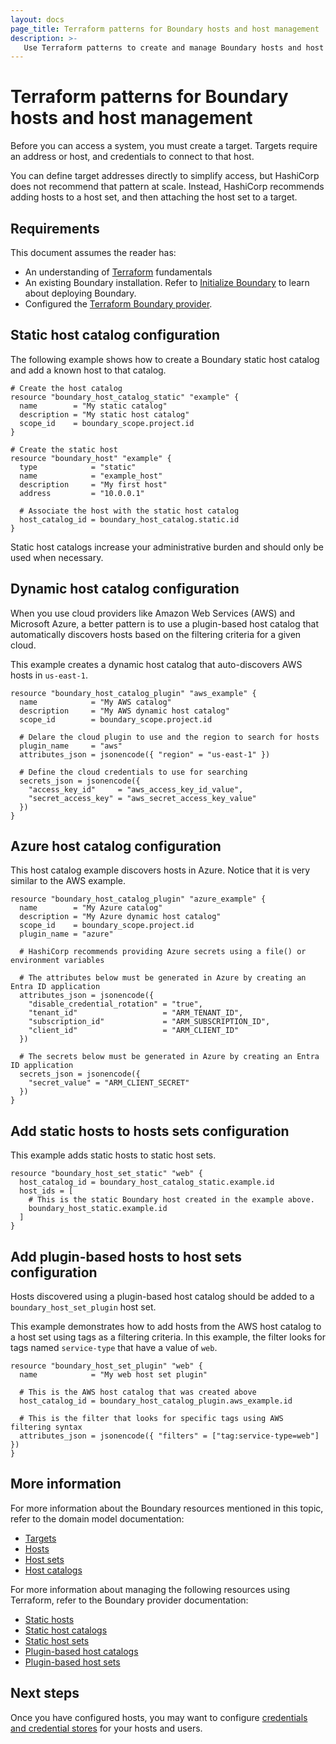 ```yaml
---
layout: docs
page_title: Terraform patterns for Boundary hosts and host management
description: >-
   Use Terraform patterns to create and manage Boundary hosts and host catalogs. Learn how to add static or plugin-based hosts to static or dynamic host catalogs.
---
```


# Terraform patterns for Boundary hosts and host management

Before you can access a system, you must create a target. Targets require an address or host, and credentials to connect to that host.

You can define target addresses directly to simplify access, but HashiCorp does not recommend that pattern at scale.
Instead, HashiCorp recommends adding hosts to a host set, and then attaching the host set to a target.

## Requirements

This document assumes the reader has:

- An understanding of [Terraform](/terraform/docs) fundamentals
- An existing Boundary installation. Refer to [Initialize Boundary](/boundary/docs/install-boundary/initialize) to learn about deploying Boundary.
- Configured the [Terraform Boundary provider](/boundary/docs/install-boundary/terraform-patterns/#terraform-provider-configuration).

## Static host catalog configuration

The following example shows how to create a Boundary static host catalog and add a known host to that catalog.

```hcl
# Create the host catalog
resource "boundary_host_catalog_static" "example" {
  name        = "My static catalog"
  description = "My static host catalog"
  scope_id    = boundary_scope.project.id
}

# Create the static host
resource "boundary_host" "example" {
  type            = "static"
  name            = "example_host"
  description     = "My first host"
  address         = "10.0.0.1"

  # Associate the host with the static host catalog
  host_catalog_id = boundary_host_catalog.static.id
}
```

Static host catalogs increase your administrative burden and should only be used when necessary.

## Dynamic host catalog configuration

When you use cloud providers like Amazon Web Services (AWS) and Microsoft Azure, a better pattern is to use a plugin-based host catalog that automatically discovers hosts based on the filtering criteria for a given cloud.

This example creates a dynamic host catalog that auto-discovers AWS hosts in `us-east-1`.

```hcl
resource "boundary_host_catalog_plugin" "aws_example" {
  name            = "My AWS catalog"
  description     = "My AWS dynamic host catalog"
  scope_id        = boundary_scope.project.id

  # Delare the cloud plugin to use and the region to search for hosts
  plugin_name     = "aws"
  attributes_json = jsonencode({ "region" = "us-east-1" })

  # Define the cloud credentials to use for searching
  secrets_json = jsonencode({
    "access_key_id"     = "aws_access_key_id_value",
    "secret_access_key" = "aws_secret_access_key_value"
  })
}
```

## Azure host catalog configuration

This host catalog example discovers hosts in Azure. Notice that it is very similar to the AWS example.

```hcl
resource "boundary_host_catalog_plugin" "azure_example" {
  name        = "My Azure catalog"
  description = "My Azure dynamic host catalog"
  scope_id    = boundary_scope.project.id
  plugin_name = "azure"

  # HashiCorp recommends providing Azure secrets using a file() or environment variables

  # The attributes below must be generated in Azure by creating an Entra ID application
  attributes_json = jsonencode({
    "disable_credential_rotation" = "true",
    "tenant_id"                   = "ARM_TENANT_ID",
    "subscription_id"             = "ARM_SUBSCRIPTION_ID",
    "client_id"                   = "ARM_CLIENT_ID"
  })

  # The secrets below must be generated in Azure by creating an Entra ID application
  secrets_json = jsonencode({
    "secret_value" = "ARM_CLIENT_SECRET"
  })
}
```

## Add static hosts to hosts sets configuration

This example adds static hosts to static host sets.

```hcl
resource "boundary_host_set_static" "web" {
  host_catalog_id = boundary_host_catalog_static.example.id
  host_ids = [
    # This is the static Boundary host created in the example above.
    boundary_host_static.example.id
  ]
}
```

## Add plugin-based hosts to host sets configuration

Hosts discovered using a plugin-based host catalog should be added to a `boundary_host_set_plugin` host set.

This example demonstrates how to add hosts from the AWS host catalog to a host set using tags as a filtering criteria. In this example, the filter looks for tags named `service-type` that have a value of `web`.

```hcl
resource "boundary_host_set_plugin" "web" {
  name            = "My web host set plugin"

  # This is the AWS host catalog that was created above
  host_catalog_id = boundary_host_catalog_plugin.aws_example.id

  # This is the filter that looks for specific tags using AWS filtering syntax
  attributes_json = jsonencode({ "filters" = ["tag:service-type=web"] })
}
```

## More information

For more information about the Boundary resources mentioned in this topic, refer to the domain model documentation:

- [Targets](/boundary/docs/concepts/domain-model/targets)
- [Hosts](/boundary/docs/concepts/domain-model/hosts)
- [Host sets](/boundary/docs/concepts/domain-model/host-sets)
- [Host catalogs](/boundary/docs/concepts/domain-model/host-catalogs)

For more information about managing the following resources using Terraform, refer to the Boundary provider documentation:

- [Static hosts](https://registry.terraform.io/providers/hashicorp/boundary/latest/docs/resources/host_static/)
- [Static host catalogs](https://registry.terraform.io/providers/hashicorp/boundary/latest/docs/resources/host_catalog_static/)
- [Static host sets](https://registry.terraform.io/providers/hashicorp/boundary/latest/docs/resources/host_set_static/)
- [Plugin-based host catalogs](https://registry.terraform.io/providers/hashicorp/boundary/latest/docs/resources/host_catalog_plugin/)
- [Plugin-based host sets](https://registry.terraform.io/providers/hashicorp/boundary/latest/docs/resources/host_set_plugin/)

## Next steps

Once you have configured hosts, you may want to configure [credentials and credential stores](/boundary/docs/install-boundary/terraform-patterns/terraform-credentials-and-credential-stores) for your hosts and users.